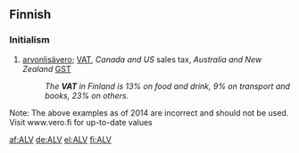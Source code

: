 ==Finnish==

===Initialism===
{{rfc-header|Initialism}}
{{head|fi|initialism}}

# {{lb|fi|taxation}} [[arvonlisävero]]; {{qualifier|British}} [[VAT]], ''Canada and US'' sales tax, ''Australia and New Zealand'' [[GST]]
#: ''The '''VAT''' in Finland is 13% on food and drink, 9% on transport and books, 23% on others.''

Note: The above examples as of 2014 are incorrect and should not be used. Visit www.vero.fi for up-to-date values

[[af:ALV]]
[[de:ALV]]
[[el:ALV]]
[[fi:ALV]]